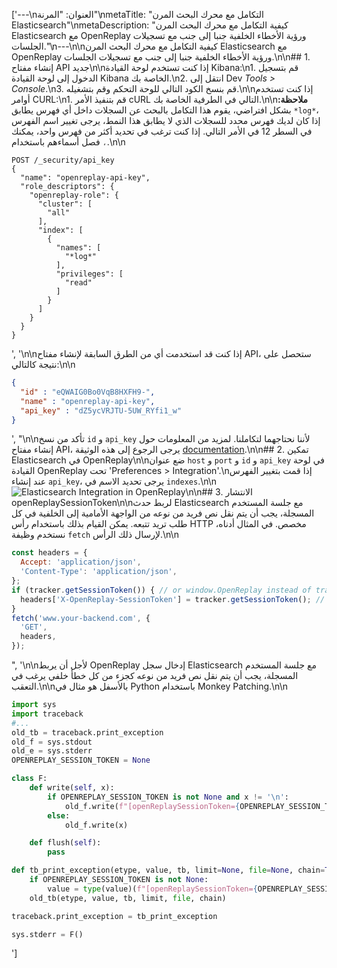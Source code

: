['---\nالعنوان: "المرنة"\nmetaTitle: "التكامل مع محرك البحث المرن Elasticsearch"\nmetaDescription: "كيفية التكامل مع محرك البحث المرن Elasticsearch مع OpenReplay ورؤية الأخطاء الخلفية جنبا إلى جنب مع تسجيلات الجلسات."\n---\n\nكيفية التكامل مع محرك البحث المرن Elasticsearch مع OpenReplay ورؤية الأخطاء الخلفية جنبا إلى جنب مع تسجيلات الجلسات.\n\n## 1. إنشاء مفتاح API جديد\n\nإذا كنت تستخدم لوحة القيادة Kibana:\n1. قم بتسجيل الدخول إلى لوحة القيادة Kibana الخاصة بك.\n2. انتقل إلى Dev *Tools > Console*.\n3. قم بنسخ الكود التالي للوحة التحكم وقم بتشغيله.\n\nإذا كنت تستخدم أوامر CURL:\n1. قم بتنفيذ الأمر cURL التالي في الطرفية الخاصة بك.\n\n**ملاحظة:** بشكل افتراضي، يقوم هذا التكامل بالبحث عن السجلات داخل أي فهرس يطابق `*log*`، إذا كان لديك فهرس محدد للسجلات الذي لا يطابق هذا النمط، يرجى تغيير اسم الفهرس في السطر 12 في الأمر التالي. إذا كنت ترغب في تحديد أكثر من فهرس واحد، يمكنك فصل أسماءهم باستخدام `،`.\n\n
```shell
POST /_security/api_key
{
  "name": "openreplay-api-key",
  "role_descriptors": {
    "openreplay-role": {
      "cluster": [
        "all"
      ],
      "index": [
        {
          "names": [
            "*log*"
          ],
          "privileges": [
            "read"
          ]
        }
      ]
    }
  }
}
```
', '\n\nإذا كنت قد استخدمت أي من الطرق السابقة لإنشاء مفتاح API، ستحصل على نتيجة كالتالي:\n\n
```json
{
  "id" : "eQWAIG0Bo0VqB8HXFH9-",
  "name" : "openreplay-api-key",
  "api_key" : "dZ5ycVRJTU-5UW_RYfi1_w"
}
```
', "\n\nتأكد من نسخ `id` و `api_key` لأننا نحتاجهما لتكاملنا. لمزيد من المعلومات حول إنشاء مفتاح API، يرجى الرجوع إلى هذه الوثيقة [documentation](https://www.elastic.co/guide/en/elasticsearch/reference/master/security-api-create-api-key.html).\n\n## 2. تمكين Elasticsearch في OpenReplay\n\nضع عنوان `host` و `port` و `id` و `api_key` في لوحة القيادة OpenReplay تحت 'Preferences > Integration'.\nإذا قمت بتغيير الفهرس عند إنشاء `api_key`، يرجى تحديد الاسم في `indexes`.\n\n![Elasticsearch Integration in OpenReplay](/static/elastic-1.png#center)\n\n## 3. الانتشار openReplaySessionToken\n\nلربط حدث Elasticsearch مع جلسة المستخدم المسجلة، يجب أن يتم نقل نص فريد من نوعه من الواجهة الأمامية إلى الخلفية في كل طلب تريد تتبعه. يمكن القيام بذلك باستخدام رأس HTTP مخصص. في المثال أدناه، نستخدم وظيفة `fetch` لإرسال ذلك الرأس.\n\n
```javascript
const headers = {
  Accept: 'application/json',
  'Content-Type': 'application/json',
};
if (tracker.getSessionToken()) { // or window.OpenReplay instead of tracker if you're using the snippet
  headers['X-OpenReplay-SessionToken'] = tracker.getSessionToken(); // Inject openReplaySessionToken
}
fetch('www.your-backend.com', {
  'GET',
  headers,
});
```
", '\n\nلأجل أن يربط OpenReplay إدخال سجل Elasticsearch مع جلسة المستخدم المسجلة، يجب أن يتم نقل نص فريد من نوعه كجزء من كل خطأ خلفي يرغب في التعقب.\n\nبالأسفل هو مثال في Python باستخدام Monkey Patching.\n\n
```python
import sys
import traceback
#...
old_tb = traceback.print_exception
old_f = sys.stdout
old_e = sys.stderr
OPENREPLAY_SESSION_TOKEN = None

class F:
    def write(self, x):
        if OPENREPLAY_SESSION_TOKEN is not None and x != '\n':
            old_f.write(f"[openReplaySessionToken={OPENREPLAY_SESSION_TOKEN}] {x}")
        else:
            old_f.write(x)

    def flush(self):
        pass

def tb_print_exception(etype, value, tb, limit=None, file=None, chain=True):
    if OPENREPLAY_SESSION_TOKEN is not None:
        value = type(value)(f"[openReplaySessionToken={OPENREPLAY_SESSION_TOKEN}] " + str(value))
    old_tb(etype, value, tb, limit, file, chain)

traceback.print_exception = tb_print_exception

sys.stderr = F()
```
']
